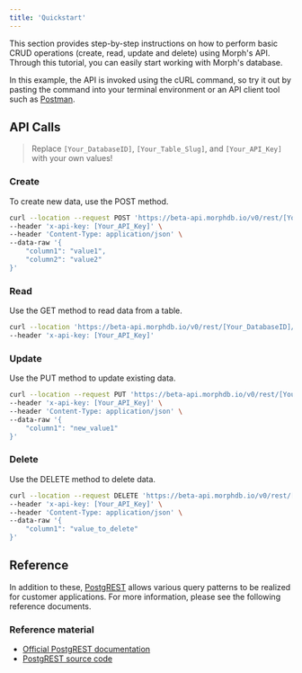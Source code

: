 ```yaml
---
title: 'Quickstart'
---
```


This section provides step-by-step instructions on how to perform basic CRUD operations (create, read, update and delete) using Morph's API. Through this tutorial, you can easily start working with Morph's database.

In this example, the API is invoked using the cURL command, so try it out by pasting the command into your terminal environment or an API client tool such as [Postman](https://www.postman.com/).


## API Calls

> Replace `[Your_DatabaseID]`, `[Your_Table_Slug]`, and `[Your_API_Key]` with your own values!

### Create

To create new data, use the POST method.

```sh
curl --location --request POST 'https://beta-api.morphdb.io/v0/rest/[Your_DatabaseID]/[Your_Table_Slug]' \
--header 'x-api-key: [Your_API_Key]' \
--header 'Content-Type: application/json' \
--data-raw '{
    "column1": "value1",
    "column2": "value2"
}'
```

### Read

Use the GET method to read data from a table.

```sh
curl --location 'https://beta-api.morphdb.io/v0/rest/[Your_DatabaseID]/[Your_Table_Slug]' \
--header 'x-api-key: [Your_API_Key]'

```

### Update

Use the PUT method to update existing data.
```sh
curl --location --request PUT 'https://beta-api.morphdb.io/v0/rest/[Your_DatabaseID]/[Your_Table_Slug]' \
--header 'x-api-key: [Your_API_Key]' \
--header 'Content-Type: application/json' \
--data-raw '{
    "column1": "new_value1"
}'
```


### Delete

Use the DELETE method to delete data.

```sh
curl --location --request DELETE 'https://beta-api.morphdb.io/v0/rest/[Your_DatabaseID]/[Your_Table_Slug]' \
--header 'x-api-key: [Your_API_Key]' \
--header 'Content-Type: application/json' \
--data-raw '{
    "column1": "value_to_delete"
}'

```

## Reference

In addition to these, [PostgREST](<https://postgrest.org/>) allows various query patterns to be realized for customer applications. For more information, please see the following reference documents.

### Reference material

- [Official PostgREST documentation](<https://postgrest.org/en/v12/>)
- [PostgREST source code](<https://github.com/PostgREST/postgrest>)